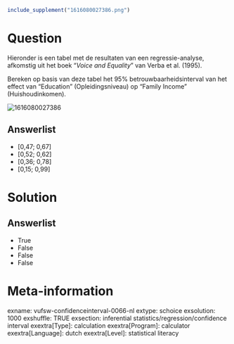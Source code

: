 ```r
include_supplement("1616080027386.png")
```

Question
========
Hieronder is een tabel met de resultaten van een regressie-analyse,
afkomstig uit het boek “*Voice and Equality*” van Verba et al. (1995).  
  
Bereken op basis van deze tabel het 95% betrouwbaarheidsinterval van het
effect van "Education" (Opleidingsniveau) op "Family Income"
(Huishoudinkomen).   
  
<img src="1616080027386.png" class="fr-fic fr-dii enlargeimage tvcss_2"
alt="1616080027386" />

Answerlist
----------
* \[0,47; 0,67\]
* \[0,52; 0,62\]
* \[0,36; 0,78\]
* \[0,15; 0,99\]

Solution
========










Answerlist
----------
* True
* False
* False
* False

Meta-information
================
exname: vufsw-confidenceinterval-0066-nl
extype: schoice
exsolution: 1000
exshuffle: TRUE
exsection: inferential statistics/regression/confidence interval
exextra[Type]: calculation
exextra[Program]: calculator
exextra[Language]: dutch
exextra[Level]: statistical literacy

